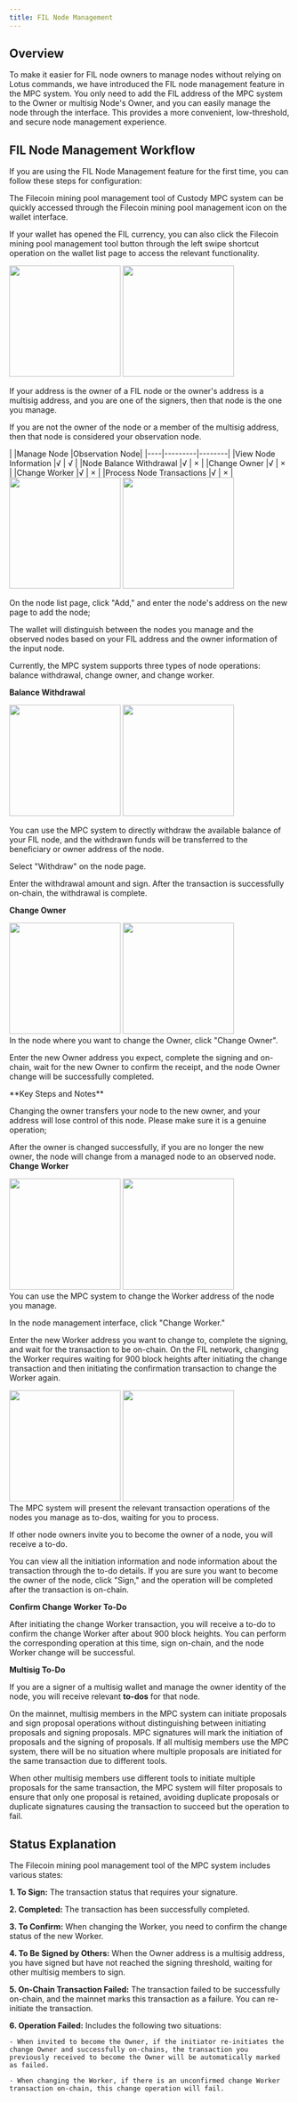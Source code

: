 ```yaml
---
title: FIL Node Management
---
```


##  Overview

To make it easier for FIL node owners to manage nodes without relying on Lotus commands, we have introduced the FIL node management feature in the MPC system. You only need to add the FIL address of the MPC system to the Owner or multisig Node's Owner, and you can easily manage the node through the interface. This provides a more convenient, low-threshold, and secure node management experience.



##  FIL Node Management Workflow

If you are using the FIL Node Management feature for the first time, you can follow these steps for configuration:


<Steps>
<Step title="Use the Feature">

The Filecoin mining pool management tool of Custody MPC system can be quickly accessed through the Filecoin mining pool management icon on the wallet interface.

If your wallet has opened the FIL currency, you can also click the Filecoin mining pool management tool button through the left swipe shortcut operation on the wallet list page to access the relevant functionality.

<div className="w-full flex items-center justify-center">
    <CardGroup cols={2}>
        <img src="/images/help-center/filnode1.png" width="200"/>
        <img src="/images/help-center/filnode2.png" width="200"/>
    </CardGroup>
</div>



</Step>
<Step title="View Nodes">

If your address is the owner of a FIL node or the owner's address is a multisig address, and you are one of the signers, then that node is the one you manage.

If you are not the owner of the node or a member of the multisig address, then that node is considered your observation node.

<Tip> 
|	|Manage Node	|Observation Node|
|----|---------|--------|
|View Node Information	|√  |	√ |
|Node Balance Withdrawal	|√	|   × |
|Change Owner	    |√	|   × |
|Change Worker	    |√	|   × |
|Process Node Transactions	|√  |	× |

</Tip>



</Step>
<Step title="Add Node">



<div className="w-full flex items-center justify-center">
    <CardGroup cols={2}>
        <img src="/images/help-center/filnode3.png" width="200"/>
        <img src="/images/help-center/filnode4.png" width="200"/>
    </CardGroup>
</div>

On the node list page, click "Add," and enter the node's address on the new page to add the node;

The wallet will distinguish between the nodes you manage and the observed nodes based on your FIL address and the owner information of the input node.
</Step>
<Step title="Manage Node">


Currently, the MPC system supports three types of node operations: balance withdrawal, change owner, and change worker.


**Balance Withdrawal**

<div className="w-full flex items-center justify-center">
    <CardGroup cols={2}>
        <img src="/images/help-center/filnode5.png" width="200"/>
        <img src="/images/help-center/filnode6.png" width="200"/>
    </CardGroup>
</div>

You can use the MPC system to directly withdraw the available balance of your FIL node, and the withdrawn funds will be transferred to the beneficiary or owner address of the node.

Select "Withdraw" on the node page.

Enter the withdrawal amount and sign. After the transaction is successfully on-chain, the withdrawal is complete.



**Change Owner**
<div className="w-full flex items-center justify-center">
    <CardGroup cols={2}>
        <img src="/images/help-center/filnode7.png" width="200"/>
        <img src="/images/help-center/filnode8.png" width="200"/>
    </CardGroup>
</div>
In the node where you want to change the Owner, click "Change Owner".


Enter the new Owner address you expect, complete the signing and on-chain, wait for the new Owner to confirm the receipt, and the node Owner change will be successfully completed.


<Warning>
**Key Steps and Notes**

Changing the owner transfers your node to the new owner, and your address will lose control of this node. Please make sure it is a genuine operation;

After the owner is changed successfully, if you are no longer the new owner, the node will change from a managed node to an observed node.
</Warning>
**Change Worker**
<div className="w-full flex items-center justify-center">
    <CardGroup cols={2}>
        <img src="/images/help-center/filnode9.png" width="200"/>
        <img src="/images/help-center/filnode10.png" width="200"/>
    </CardGroup>
</div>
You can use the MPC system to change the Worker address of the node you manage.

In the node management interface, click "Change Worker."

Enter the new Worker address you want to change to, complete the signing, and wait for the transaction to be on-chain. On the FIL network, changing the Worker requires waiting for 900 block heights after initiating the change transaction and then initiating the confirmation transaction to change the Worker again.


</Step>
<Step title="Node To-Do List">
<div className="w-full flex items-center justify-center">
    <CardGroup cols={2}>
        <img src="/images/help-center/filnode11.png" width="200"/>
        <img src="/images/help-center/filnode12.png" width="200"/>
    </CardGroup>
</div>
The MPC system will present the relevant transaction operations of the nodes you manage as to-dos, waiting for you to process.

If other node owners invite you to become the owner of a node, you will receive a to-do.

You can view all the initiation information and node information about the transaction through the to-do details. If you are sure you want to become the owner of the node, click "Sign," and the operation will be completed after the transaction is on-chain.



**Confirm Change Worker To-Do**

After initiating the change Worker transaction, you will receive a to-do to confirm the change Worker after about 900 block heights. You can perform the corresponding operation at this time, sign on-chain, and the node Worker change will be successful.


**Multisig To-Do**

If you are a signer of a multisig wallet and manage the owner identity of the node, you will receive relevant **to-dos** for that node.

On the mainnet, multisig members in the MPC system can initiate proposals and sign proposal operations without distinguishing between initiating proposals and signing proposals. MPC signatures will mark the initiation of proposals and the signing of proposals. If all multisig members use the MPC system, there will be no situation where multiple proposals are initiated for the same transaction due to different tools.

When other multisig members use different tools to initiate multiple proposals for the same transaction, the MPC system will filter proposals to ensure that only one proposal is retained, avoiding duplicate proposals or duplicate signatures causing the transaction to succeed but the operation to fail.

</Step>
</Steps>


##  Status Explanation

The Filecoin mining pool management tool of the MPC system includes various states:

**1. To Sign:** The transaction status that requires your signature.

**2. Completed:** The transaction has been successfully completed.

**3. To Confirm:** When changing the Worker, you need to confirm the change status of the new Worker.

**4. To Be Signed by Others:** When the Owner address is a multisig address, you have signed but have not reached the signing threshold, waiting for other multisig members to sign.

**5. On-Chain Transaction Failed:** The transaction failed to be successfully on-chain, and the mainnet marks this transaction as a failure. You can re-initiate the transaction.

**6. Operation Failed:** Includes the following two situations:

    - When invited to become the Owner, if the initiator re-initiates the change Owner and successfully on-chains, the transaction you previously received to become the Owner will be automatically marked as failed.

    - When changing the Worker, if there is an unconfirmed change Worker transaction on-chain, this change operation will fail.

